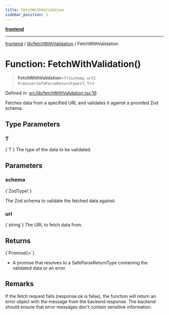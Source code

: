 ```yaml
---
title: FetchWithValidation
sidebar_position: 1
---
```



[**frontend**](../../..)

***

[frontend](../../..) / [lib/fetchWithValidation](..) / FetchWithValidation

# Function: FetchWithValidation()

> **FetchWithValidation**\<`T`\>(`schema`, `url`): `Promise`\<`SafeParseReturnType`\<`T`, `T`\>\>

Defined in: [src/lib/fetchWithValidation.tsx:19](https://github.com/svsticky/CommitteeClash/blob/e5fd1c9fb89fe447a4c38e43ebba51eb1e51230c/frontend/src/lib/fetchWithValidation.tsx#L19)

Fetches data from a specified URL and validates it against a provided Zod schema.

## Type Parameters

### T
<CodeBlock language="ts">
{`T`}
</CodeBlock>
The type of the data to be validated.

## Parameters

### schema
<CodeBlock language="ts">
{`ZodType\<T\>`}
</CodeBlock>

The Zod schema to validate the fetched data against.

### url
<CodeBlock language="ts">
{`string`}
</CodeBlock>
The URL to fetch data from.

## Returns
<CodeBlock language="ts">
{`Promise\<SafeParseReturnType\<T, T\>\>`}
</CodeBlock>

- A promise that resolves to a SafeParseReturnType containing the validated data or an error.

## Remarks

If the fetch request fails (response.ok is false), the function will return an error object
with the message from the backend response. The backend should ensure that error messages
don't contain sensitive information.
